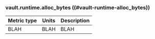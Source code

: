 ### vault.runtime.alloc_bytes ((#vault-runtime-alloc_bytes))

Metric type | Units | Description
----------- | ----- | -----------
BLAH     | BLAH    | BLAH